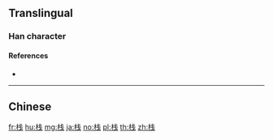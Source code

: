 {{also|桟|棧}}
==Translingual==
{{Han simplified forms|棧|桟|栈}}

===Han character===
{{Han char|rn=75|rad=木|as=05|sn=9|four=|canj=DIJ|ids=⿰木戋}}

====References====
* {{Han ref|kx=0521.121|hdz=21176.100|uh=6808|ud=26632}}

----

==Chinese==
{{zh-see|棧}}

[[fr:栈]]
[[hu:栈]]
[[mg:栈]]
[[ja:栈]]
[[no:栈]]
[[pl:栈]]
[[th:栈]]
[[zh:栈]]